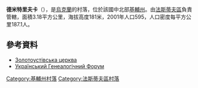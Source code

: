 {{coord|50|1|39|N|29|43|31|E|scale:30000|display=title}}

'''德米特里夫卡'''（{{lang-uk|Дмитрівка}}），是[[烏克蘭|烏克蘭]]的村落，位於該國中北部[[基輔州|基輔州]]。由[[法斯蒂夫區|法斯蒂夫區]]負責管轄，面積3.18平方公里，海拔高度181米，2001年人口595，人口密度每平方公里187.1人。

==參考資料==
*[http://www.zolotoustivska-zerkva-pivni.com/ Золотоустівська церква] {{Wayback|url=http://www.zolotoustivska-zerkva-pivni.com/ |date=20170421151243 }}
*[http://ukrgenealogy.com.ua/viewtopic.php?f=56&t=853 Український Генеалогічний Форум] {{Wayback|url=http://ukrgenealogy.com.ua/viewtopic.php?f=56&t=853 |date=20200815110544 }}

{{DEFAULTSORT:Дмитрівка}}
[[Category:基輔州村落|Category:基輔州村落]]
[[Category:法斯蒂夫區村落|Category:法斯蒂夫區村落]]


{{Kiev-geo-stub}}